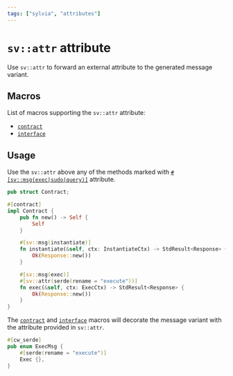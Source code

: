 ```yaml
---
tags: ["sylvia", "attributes"]
---
```



# `sv::attr` attribute

Use `sv::attr` to forward an external attribute to the generated message variant.

## Macros

List of macros supporting the `sv::attr` attribute:

- [`contract`](../contract)
- [`interface`](../interface)

## Usage

Use the `sv::attr` above any of the methods marked with [`#[sv::msg(exec|sudo|query)]`](msg)
attribute.

```rust {15}, template="sylvia-empty"
pub struct Contract;

#[contract]
impl Contract {
    pub fn new() -> Self {
        Self
    }

    #[sv::msg(instantiate)]
    fn instantiate(&self, ctx: InstantiateCtx) -> StdResult<Response> {
        Ok(Response::new())
    }

    #[sv::msg(exec)]
    #[sv::attr(serde(rename = "execute"))]
    fn exec(&self, ctx: ExecCtx) -> StdResult<Response> {
        Ok(Response::new())
    }
}
```

The [`contract`](../contract) and [`interface`](../interface) macros will decorate the message
variant with the attribute provided in `sv::attr`.

```rust {2}, template="sylvia-empty"
#[cw_serde]
pub enum ExecMsg {
    #[serde(rename = "execute")]
    Exec {},
}
```
